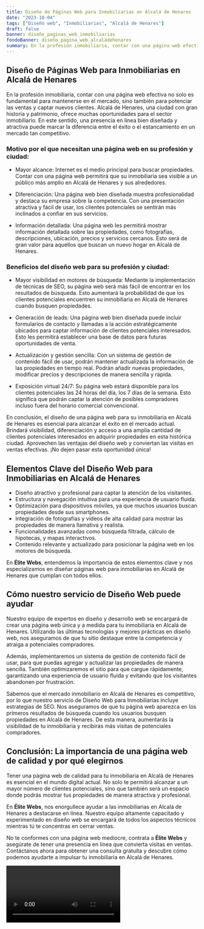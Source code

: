 ```yaml
---
title: Diseño de Páginas Web para Inmobiliarias en Alcalá de Henares
date: "2023-10-04"
tags: ["Diseño web", "Inmobiliarias", "Alcalá de Henares"]
draft: false
banner: diseño_paginas_web_inmobiliarias
fondoBanner: diseño_pagina_web_alcaládehenares
summary: En la profesión inmobiliaria, contar con una página web efectiva no solo es fundamental para mantenerse en el mercado, sino también para potenciar las ventas y captar nuevos clientes. Alcalá de Henares, una ciudad con gran historia y patrimonio, ofrece muchas oportunidades para el sector inmobiliario. En este sentido, una presencia en línea bien diseñada y atractiva puede marcar la diferencia entre el éxito o el estancamiento en un mercado tan competitivo.
---
```



## Diseño de Páginas Web para Inmobiliarias en Alcalá de Henares

En la profesión inmobiliaria, contar con una página web efectiva no solo es fundamental para mantenerse en el mercado, sino también para potenciar las ventas y captar nuevos clientes. Alcalá de Henares, una ciudad con gran historia y patrimonio, ofrece muchas oportunidades para el sector inmobiliario. En este sentido, una presencia en línea bien diseñada y atractiva puede marcar la diferencia entre el éxito o el estancamiento en un mercado tan competitivo.

### Motivo por el que necesitan una página web en su profesión y ciudad:

- Mayor alcance: Internet es el medio principal para buscar propiedades. Contar con una página web permitirá que su inmobiliaria sea visible a un público más amplio en Alcalá de Henares y sus alrededores.

- Diferenciación: Una página web bien diseñada muestra profesionalidad y destaca su empresa sobre la competencia. Con una presentación atractiva y fácil de usar, los clientes potenciales se sentirán más inclinados a confiar en sus servicios.

- Información detallada: Una página web les permitirá mostrar información detallada sobre las propiedades, como fotografías, descripciones, ubicación, precios y servicios cercanos. Esto será de gran valor para aquellos que buscan un nuevo hogar en Alcalá de Henares.

### Beneficios del diseño web para su profesión y ciudad:

- Mayor visibilidad en motores de búsqueda: Mediante la implementación de técnicas de SEO, su página web será más fácil de encontrar en los resultados de búsqueda. Esto aumentará la probabilidad de que los clientes potenciales encuentren su inmobiliaria en Alcalá de Henares cuando busquen propiedades.

- Generación de leads: Una página web bien diseñada puede incluir formularios de contacto y llamadas a la acción estratégicamente ubicados para captar información de clientes potenciales interesados. Esto les permitirá establecer una base de datos para futuras oportunidades de venta.

- Actualización y gestión sencilla: Con un sistema de gestión de contenido fácil de usar, podrán mantener actualizada la información de las propiedades en tiempo real. Podrán añadir nuevas propiedades, modificar precios y descripciones de manera sencilla y rápida.

- Exposición virtual 24/7: Su página web estará disponible para los clientes potenciales las 24 horas del día, los 7 días de la semana. Esto significa que podrán captar la atención de posibles compradores incluso fuera del horario comercial convencional.

En conclusión, el diseño de una página web para su inmobiliaria en Alcalá de Henares es esencial para alcanzar el éxito en el mercado actual. Brindará visibilidad, diferenciación y acceso a una amplia cantidad de clientes potenciales interesados en adquirir propiedades en esta histórica ciudad. Aprovechen las ventajas del diseño web y conviertan las visitas en ventas efectivas. ¡No dejen pasar esta oportunidad única!

<GifSeo />

<Cta />

## Elementos Clave del Diseño Web para Inmobiliarias en Alcalá de Henares

- Diseño atractivo y profesional para captar la atención de los visitantes.
- Estructura y navegación intuitiva para una experiencia de usuario fluida.
- Optimización para dispositivos móviles, ya que muchos usuarios buscan propiedades desde sus smartphones.
- Integración de fotografías y vídeos de alta calidad para mostrar las propiedades de manera llamativa y realista.
- Funcionalidades avanzadas como búsqueda filtrada, cálculo de hipotecas, y mapas interactivos.
- Contenido relevante y actualizado para posicionar la página web en los motores de búsqueda.

En **Élite Webs**, entendemos la importancia de estos elementos clave y nos especializamos en diseñar páginas web para inmobiliarias en Alcalá de Henares que cumplan con todos ellos.

## Cómo nuestro servicio de Diseño Web puede ayudar

Nuestro equipo de expertos en diseño y desarrollo web se encargará de crear una página web única y a medida para tu inmobiliaria en Alcalá de Henares. Utilizando las últimas tecnologías y mejores prácticas en diseño web, nos aseguramos de que tu sitio destaque entre la competencia y atraiga a potenciales compradores.

Además, implementaremos un sistema de gestión de contenido fácil de usar, para que puedas agregar y actualizar las propiedades de manera sencilla. También optimizaremos el sitio para que cargue rápidamente, garantizando una experiencia de usuario fluida y evitando que los visitantes abandonen por frustración.

Sabemos que el mercado inmobiliario en Alcalá de Henares es competitivo, por lo que nuestro servicio de Diseño Web para Inmobiliarias incluye estrategias de SEO. Nos aseguramos de que tu página web aparezca en los primeros resultados de búsqueda cuando los usuarios busquen propiedades en Alcalá de Henares. De esta manera, aumentarás la visibilidad de tu inmobiliaria y recibirás más visitas de potenciales compradores.

## Conclusión: La importancia de una página web de calidad y por qué elegirnos

Tener una página web de calidad para tu inmobiliaria en Alcalá de Henares es esencial en el mundo digital actual. No solo te permitirá alcanzar a un mayor número de clientes potenciales, sino que también será un espacio donde podrás mostrar tus propiedades de manera atractiva y profesional.

En **Élite Webs**, nos enorgullece ayudar a las inmobiliarias en Alcalá de Henares a destacarse en línea. Nuestro equipo altamente capacitado y experimentado en diseño web se encargará de todos los aspectos técnicos mientras tú te concentras en cerrar ventas.

No te conformes con una página web mediocre, contrata a **Élite Webs** y asegúrate de tener una presencia en línea que convierta visitas en ventas. Contáctanos ahora para obtener una consulta gratuita y descubre cómo podemos ayudarte a impulsar tu inmobiliaria en Alcalá de Henares.

<Video />

<CtaBot job="Inmobiliarias" city="Alcalá de Henares" />

<Gmaps query="Alcalá de Henares+españa+maps" />
